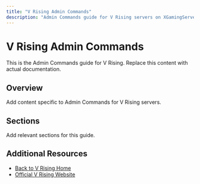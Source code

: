 ```yaml
---
title: "V Rising Admin Commands"
description: "Admin Commands guide for V Rising servers on XGamingServer"
---
```


# V Rising Admin Commands

This is the Admin Commands guide for V Rising. Replace this content with actual documentation.

## Overview

Add content specific to Admin Commands for V Rising servers.

## Sections

Add relevant sections for this guide.

## Additional Resources

- [Back to V Rising Home](./index)
- [Official V Rising Website](https://example.com)
